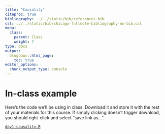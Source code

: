 ```yaml
---
title: "Causality"
citeproc: true
bibliography: ../../static/bib/references.bib
csl: ../../static/bib/chicago-fullnote-bibliography-no-bib.csl
menu: 
  class:
    parent: Class
    weight: 7
type: docs
output:
  blogdown::html_page:
    toc: true
editor_options: 
  chunk_output_type: console
---
```




# In-class example

Here's the code we'll be using in class. Download it and store it with the rest of your materials for this course. If simply clicking doesn't trigger download, you should right-click and select "save link as...". 

[<i class="fas fa-file-archive"></i> `day1-causality.R`](/slides/code/day1-causality.R)
